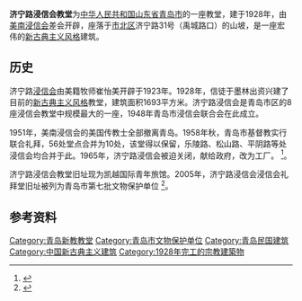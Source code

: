 {{文物保护单位
| 级别 = 市县级
| 市/县名 = 青岛市
| 图片 = [[File:青岛济宁路浸信会教堂.jpg|260px]]<br><small>济宁路浸信会教堂旧址</small>
| 名称 = 浸信会礼拜堂旧址
| 编号 = 第七批
| 分类 = 近现代重要史迹及代表性建筑
| 时代 = 近代
| 所在 = {{CHN}}[[山东省|山东省]][[青岛市|青岛市]][[市北区|市北区]]济宁路31号
| 登录 = 2005年2月5日
}}
{{coord|36|04|13.3|N|120|19|07|E|type:landmark|display=title}}

'''济宁路浸信会教堂'''为[[中华人民共和国|中华人民共和国]][[山东省|山东省]][[青岛市|青岛市]]的一座教堂，建于1928年，由[[美南浸信会|美南浸信会]]差会开辟，座落于[[市北区|市北区]]济宁路31号（禹城路口）的山坡，是一座宏伟的[[新古典主义建筑|新古典主义风格]]建筑。

== 历史 ==
济宁路[[浸信会|浸信会]]由美籍牧师崔怡美开辟于1923年。1928年，信徒于墨林出资兴建了目前的[[新古典主义建筑|新古典主义风格]]教堂，建筑面积1693平方米。济宁路浸信会是青岛市区的8座浸信会教堂中规模最大的一座，1948年青岛市浸信会联合会在此成立。

1951年，美南浸信会的美国传教士全部撤离青岛。1958年秋，青岛市基督教实行联合礼拜，56处堂点合并为10处，该堂得以保留，乐陵路、松山路、平阴路等处浸信会均合并于此。1965年，济宁路浸信会被迫关闭，献给政府，改为工厂。 <ref>{{cite web|title =青岛市志18：民族宗教志 第二篇 宗教：基督教|url =http://qpinet.qingdao.gov.cn/shizhi.nsf/0/8749a5b427f034fb482566e1000c0268?OpenDocument|author =|date =|language =zh|publisher =|pages =}}{{dead link|date=2018年3月 |bot=InternetArchiveBot |fix-attempted=yes }}</ref>。

济宁路浸信会教堂旧址现为凯越国际青年旅馆。2005年，济宁路浸信会浸信会礼拜堂旧址被列为青岛市第七批文物保护单位 <ref>{{cite web|title = 　关于公布青岛市第七批市级文物保护单位的通知(二○○五年二月五日)|url = http://www.qingdao.gov.cn/n172/n68422/n1527/n1662668/n1662669/161049.html|author = |date = |language = zh|publisher = |pages = |access-date = 2012-08-05|archive-url = https://web.archive.org/web/20081121013115/http://www.qingdao.gov.cn/n172/n68422/n1527/n1662668/n1662669/161049.html|archive-date = 2008-11-21|dead-url = yes}}</ref>。

==参考资料==
{{注脚}}

{{青岛市民国建筑}}
[[Category:青岛新教教堂|Category:青岛新教教堂]]
[[Category:青岛市文物保护单位|Category:青岛市文物保护单位]]
[[Category:青岛民国建筑|Category:青岛民国建筑]]
[[Category:中国新古典主义建筑|Category:中国新古典主义建筑]]
[[Category:1928年完工的宗教建築物|Category:1928年完工的宗教建築物]]